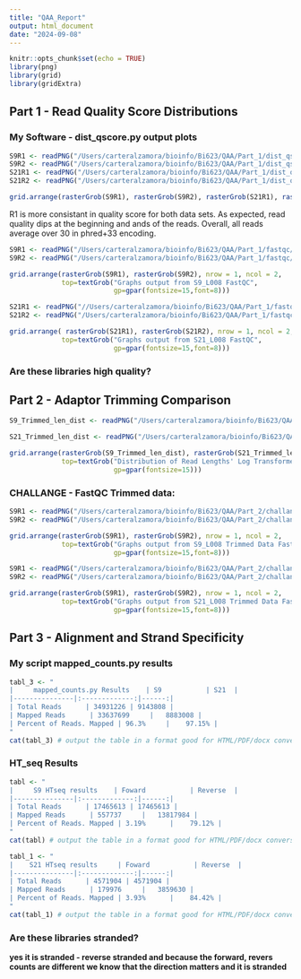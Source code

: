 ```yaml
---
title: "QAA_Report"
output: html_document
date: "2024-09-08"
---
```


```r
knitr::opts_chunk$set(echo = TRUE)
library(png)
library(grid)
library(gridExtra)
```

## Part 1 - Read Quality Score Distributions 
### My Software - dist_qscore.py output plots

```r
S9R1 <- readPNG("/Users/carteralzamora/bioinfo/Bi623/QAA/Part_1/dist_qscore_out/S9_L008_R1.png")
S9R2 <- readPNG("/Users/carteralzamora/bioinfo/Bi623/QAA/Part_1/dist_qscore_out/S9_L008_R2.png")
S21R1 <- readPNG("/Users/carteralzamora/bioinfo/Bi623/QAA/Part_1/dist_qscore_out/S21_L008_R1.png")
S21R2 <- readPNG("/Users/carteralzamora/bioinfo/Bi623/QAA/Part_1/dist_qscore_out/S21_L008_R2.png")

grid.arrange(rasterGrob(S9R1), rasterGrob(S9R2), rasterGrob(S21R1), rasterGrob(S21R2 ), nrow = 2, ncol = 2,top=textGrob("Graphs Output From dist_qscore.py", gp=gpar(fontsize=15)))

```

R1 is more consistant in quality score for both data sets. As expected, read quality dips at the beginning and ands of the reads. Overall, all reads average over 30 in phred+33 encoding.

```r
S9R1 <- readPNG("/Users/carteralzamora/bioinfo/Bi623/QAA/Part_1/fastqc/11_2H_both_S9_L008_R1_001_fastqc/Images/per_base_quality.png")
S9R2 <- readPNG("/Users/carteralzamora/bioinfo/Bi623/QAA/Part_1/fastqc/11_2H_both_S9_L008_R2_001_fastqc/Images/per_base_quality.png")

grid.arrange(rasterGrob(S9R1), rasterGrob(S9R2), nrow = 1, ncol = 2,
             top=textGrob("Graphs output from S9_L008 FastQC",
                          gp=gpar(fontsize=15,font=8)))
```
```r

S21R1 <- readPNG("//Users/carteralzamora/bioinfo/Bi623/QAA/Part_1/fastqc/29_4E_fox_S21_L008_R1_001_fastqc/Images/per_base_quality.png")
S21R2 <- readPNG("/Users/carteralzamora/bioinfo/Bi623/QAA/Part_1/fastqc/29_4E_fox_S21_L008_R2_001_fastqc/Images/per_base_quality.png")

grid.arrange( rasterGrob(S21R1), rasterGrob(S21R2), nrow = 1, ncol = 2,
             top=textGrob("Graphs output from S21_L008 FastQC",
                          gp=gpar(fontsize=15,font=8)))
```

### Are these libraries high quality? 


## Part 2 - Adaptor Trimming Comparison 
```r

S9_Trimmed_len_dist <- readPNG("/Users/carteralzamora/bioinfo/Bi623/QAA/Part_2/read_dist/S9_L008_TRIMMED_PAIRED.png")

S21_Trimmed_len_dist <- readPNG("/Users/carteralzamora/bioinfo/Bi623/QAA/Part_2/read_dist/S21_L008_TRIMMED_PAIRED.png")

grid.arrange(rasterGrob(S9_Trimmed_len_dist), rasterGrob(S21_Trimmed_len_dist), nrow = 1, ncol = 2,
             top=textGrob("Distribution of Read Lengths' Log Transformed",
                          gp=gpar(fontsize=15)))
```

### CHALLANGE - FastQC Trimmed data: 
```r
S9R1 <- readPNG("/Users/carteralzamora/bioinfo/Bi623/QAA/Part_2/challange_fastqc/S9_L008_R1_001_TRIMMED_PAIRED.fastqc_fastqc/Images/per_base_quality.png")
S9R2 <- readPNG("/Users/carteralzamora/bioinfo/Bi623/QAA/Part_2/challange_fastqc/S9_L008_R2_001_TRIMMED_PAIRED.fastqc_fastqc/Images/per_base_quality.png")

grid.arrange(rasterGrob(S9R1), rasterGrob(S9R2), nrow = 1, ncol = 2,
             top=textGrob("Graphs output from S9_L008 Trimmed Data FastQC",
                          gp=gpar(fontsize=15,font=8)))

```
```r
S9R1 <- readPNG("/Users/carteralzamora/bioinfo/Bi623/QAA/Part_2/challange_fastqc/S21_L008_R1_001_TRIMMED_PAIRED.fastqc_fastqc/Images/per_base_quality.png")
S9R2 <- readPNG("/Users/carteralzamora/bioinfo/Bi623/QAA/Part_2/challange_fastqc/S21_L008_R2_001_TRIMMED_PAIRED.fastqc_fastqc/Images/per_base_quality.png")

grid.arrange(rasterGrob(S9R1), rasterGrob(S9R2), nrow = 1, ncol = 2,
             top=textGrob("Graphs output from S21_L008 Trimmed Data FastQC",
                          gp=gpar(fontsize=15,font=8)))
```


## Part 3 - Alignment and Strand Specificity 
### My script mapped_counts.py results
```r
tabl_3 <- "
|     mapped_counts.py Results    | S9           | S21  |
|---------------|:-------------:|------:|
| Total Reads      | 34931226 | 9143808 |
| Mapped Reads      | 33637699     |   8883008 |
| Percent of Reads. Mapped | 96.3%     |    97.15% | 
"
cat(tabl_3) # output the table in a format good for HTML/PDF/docx conversion

```


### HT_seq Results 
```r
tabl <- "
|     S9 HTseq results    | Foward           | Reverse  |
|---------------|:-------------:|------:|
| Total Reads      | 17465613 | 17465613 |
| Mapped Reads      | 557737     |   13817984 |
| Percent of Reads. Mapped | 3.19%      |    79.12% | 
"
cat(tabl) # output the table in a format good for HTML/PDF/docx conversion

tabl_1 <- "
|    S21 HTseq results     | Foward           | Reverse  |
|---------------|:-------------:|------:|
| Total Reads      | 4571904 | 4571904 |
| Mapped Reads      | 179976     |   3859630 |
| Percent of Reads. Mapped | 3.93%      |    84.42% | 
"
cat(tabl_1) # output the table in a format good for HTML/PDF/docx conversion
```
### Are these libraries stranded? 
**yes it is stranded - reverse stranded and because the forward, revers counts are different we know that the direction matters and it is stranded**
